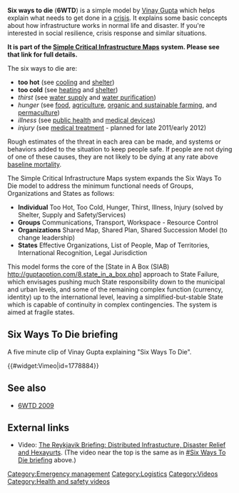 '''Six ways to die''' ('''6WTD''') is a simple model by [http://hexayurt.com/plan Vinay Gupta] which helps explain what needs to get done in a [[crisis]]. It explains some basic concepts about how infrastructure works in normal life and disaster. If you're interested in social resilience, crisis response and similar situations. 

'''It is part of the [http://www.archive.org/download/TheGuptaStateFailureManagementArchive/START_HERE__Dealing_in_Security__Simple_Critical_Infrastructure_Maps__July2010.pdf Simple Critical Infrastructure Maps] system. Please see that link for full details.'''

The six ways to die are:

* '''too hot''' (see [[cooling]] and [[shelter]])
* '''too cold''' (see [[heating]] and [[shelter]])
* ''thirst'' (see [[water supply]] and [[water purification]])
* ''hunger'' (see [[food]], [[agriculture]], [[organic and sustainable farming]], and [[permaculture]])
* ''illness'' (see [[public health]] and [[Portal:Medical Devices|medical devices]])
* ''injury'' (see [[medical treatment]] - planned for late 2011/early 2012)

Rough estimates of the threat in each area can be made, and systems or behaviors added to the situation to keep people safe. If people are not dying of one of these causes, they are not likely to be dying at any rate above [[baseline mortality]].

The Simple Critical Infrastructure Maps system expands the Six Ways To Die model to address the minimum functional needs of Groups, Organizations and States as follows:
* '''Individual''' Too Hot, Too Cold, Hunger, Thirst, Illness, Injury (solved by Shelter, Supply and Safety/Services)
* '''Groups''' Communications, Transport, Workspace - Resource Control
* '''Organizations''' Shared Map, Shared Plan, Shared Succession Model (to change leadership)
* '''States''' Effective Organizations, List of People, Map of Territories, International Recognition, Legal Jurisdiction

This model forms the core of the [State in A Box (SIAB) http://guptaoption.com/8.state_in_a_box.php] approach to State Failure, which envisages pushing much State responsibility down to the municipal and urban levels, and some of the remaining complex function (currency, identity) up to the international level, leaving a simplified-but-stable State which is capable of continuity in complex contingencies. The system is aimed at fragile states.

== Six Ways To Die briefing ==

A five minute clip of Vinay Gupta explaining "Six Ways To Die".

{{#widget:Vimeo|id=1778884}}

== See also ==

* [[6WTD 2009]]

== External links ==

* Video: [http://files.howtolivewiki.com/reykjavik_briefing/ The Reykjavik Briefing: Distributed Infrastucture, Disaster Relief and Hexayurts]. (The video near the top is the same as in [[#Six Ways To Die briefing]] above.)

[[Category:Emergency management]]
[[Category:Logistics]]
[[Category:Videos]]
[[Category:Health and safety videos]]